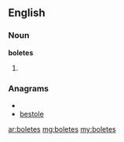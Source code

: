 ==English==

===Noun===
'''boletes'''

#{{plural of|bolete}}

===Anagrams===
* {{alphagram|beelost}}
* [[bestole#English|bestole]]

[[ar:boletes]]
[[mg:boletes]]
[[my:boletes]]